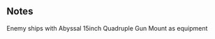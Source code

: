 {{EnemyEquipmentInfoKai|{{PAGENAME}}}}
==Notes==
<categorytree mode=pages depth=0>Enemy ships with Abyssal 15inch Quadruple Gun Mount as equipment</categorytree>
{{EnemyEquipmentList}}